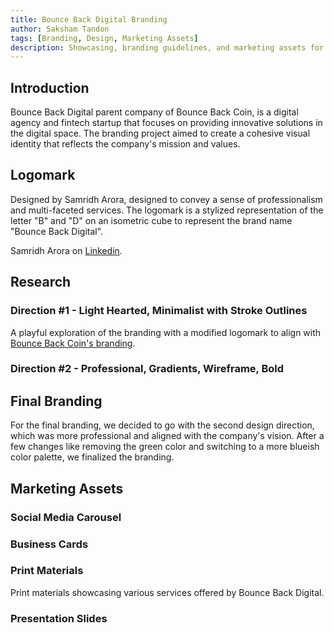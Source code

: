 ```yaml
---
title: Bounce Back Digital Branding
author: Saksham Tandon
tags: [Branding, Design, Marketing Assets]
description: Showcasing, branding guidelines, and marketing assets for Bounce Back Digital a Digital Agency/Fintech Startup.
---
```


## Introduction
Bounce Back Digital parent company of Bounce Back Coin, is a digital agency and fintech startup that focuses on providing innovative solutions in the digital space. The branding project aimed to create a cohesive visual identity that reflects the company's mission and values.

## Logomark
Designed by Samridh Arora, designed to convey a sense of professionalism and multi-faceted services. The logomark is a stylized representation of the letter "B" and "D" on an isometric cube to represent the brand name "Bounce Back Digital".

Samridh Arora on [Linkedin](https://www.linkedin.com/in/samridharora42/).

<ImageViewer imageUrl="/images/bb-digital-branding/logo-mark.png" alt="Logomark" width={800} height={400} />

## Research

### Direction #1 - Light Hearted, Minimalist with Stroke Outlines

A playful exploration of the branding with a modified logomark to align with [Bounce Back Coin's branding](/docs/recent-work/bounce-back-coin-branding).

<ImageViewer imageUrl="/images/bb-digital-branding/style-scape-1.png" alt="Stylescapes" width={800} height={400} />

### Direction #2 - Professional, Gradients, Wireframe, Bold

<ImageViewer imageUrl="/images/bb-digital-branding/style-scape-2.png" alt="Stylescapes" width={800} height={400} />

## Final Branding
For the final branding, we decided to go with the second design direction, which was more professional and aligned with the company's vision. After a few changes like removing the green color and switching to a more blueish color palette, we finalized the branding.

<ImageViewer imageUrl="/images/bb-digital-branding/final-branding.png" alt="Final Branding" width={800} height={400} />

## Marketing Assets

### Social Media Carousel

<ImageViewer imageUrl="/images/bb-digital-branding/social-post-carousel.png" alt="Social Media Assets" width={800} height={400} />

### Business Cards

<ImageViewer imageUrl="/images/bb-digital-branding/business-cards.png" alt="Business Cards" width={800} height={400} />

### Print Materials
Print materials showcasing various services offered by Bounce Back Digital.

<ImageViewer imageUrl="/images/bb-digital-branding/print-assets.png" alt="Print Materials" width={800} height={400} />

### Presentation Slides

<ImageViewer imageUrl="/images/bb-digital-branding/slides.png" alt="Presentation Slides" width={800} height={400} />
